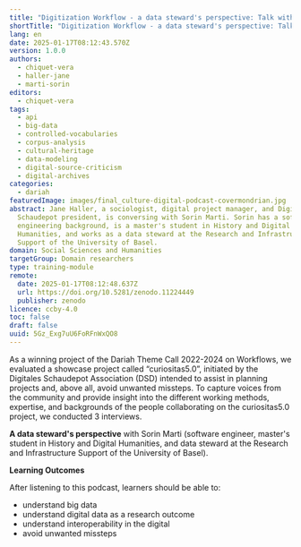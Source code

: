 ```yaml
---
title: "Digitization Workflow - a data steward's perspective: Talk with Sorin Marti"
shortTitle: "Digitization Workflow - a data steward's perspective: Talk with Sorin Marti"
lang: en
date: 2025-01-17T08:12:43.570Z
version: 1.0.0
authors:
  - chiquet-vera
  - haller-jane
  - marti-sorin
editors:
  - chiquet-vera
tags:
  - api
  - big-data
  - controlled-vocabularies
  - corpus-analysis
  - cultural-heritage
  - data-modeling
  - digital-source-criticism
  - digital-archives
categories:
  - dariah
featuredImage: images/final_culture-digital-podcast-covermondrian.jpg
abstract: Jane Haller, a sociologist, digital project manager, and Digitales
  Schaudepot president, is conversing with Sorin Marti. Sorin has a software
  engineering background, is a master's student in History and Digital
  Humanities, and works as a data steward at the Research and Infrastructure
  Support of the University of Basel.
domain: Social Sciences and Humanities
targetGroup: Domain researchers
type: training-module
remote:
  date: 2025-01-17T08:12:48.637Z
  url: https://doi.org/10.5281/zenodo.11224449
  publisher: zenodo
licence: ccby-4.0
toc: false
draft: false
uuid: 5Gz_Exg7uU6FoRFnWxQO8
---
```

As a winning project of the Dariah Theme Call 2022-2024 on Workflows, we evaluated a showcase project called “curiositas5.0”, initiated by the Digitales Schaudepot Association (DSD) intended to assist in planning projects and, above all, avoid unwanted missteps. To capture voices from the community and provide insight into the different working methods, expertise, and backgrounds of the people collaborating on the curiositas5.0 project, we conducted 3 interviews.

**A data steward's perspective** with Sorin Marti (software engineer, master's student in History and Digital Humanities, and data steward at the Research and Infrastructure Support of the University of Basel).



**Learning Outcomes**

After listening to this podcast, learners should be able to:

- understand big data
- understand digital data as a research outcome
- understand interoperability in the digital
- avoid unwanted missteps

<ExternalResource title="Interested in learning more?" subtitle="Podcast with a Data Steward (spotify)" url="https://open.spotify.com/episode/6EcwZoIML327896MZW6Jo3?si=CnE5M8F6QBmRin-ZtpI_2A" />

<ExternalResource title="Interested in learning more?" subtitle="Audio on zenodo" url="https://doi.org/10.5281/zenodo.11224449" />
